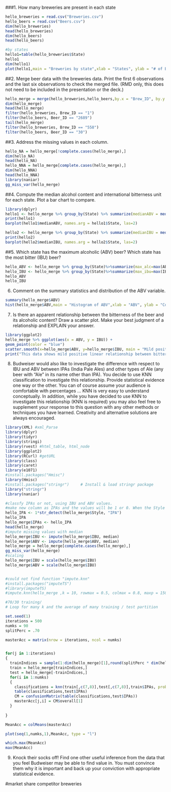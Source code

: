 
###1.	How many breweries are present in each state



```r

hello_breweries = read.csv("Breweries.csv")
hello_beers = read.csv("Beers.csv")
dim(hello_breweries)
head(hello_breweries)
dim(hello_beers)
head(hello_beers)

#by states
hello1=table(hello_breweries$State)
hello1
dim(hello1)
plot(hello1,main = "Breweries by state",xlab = "States", ylab = "# of Breweries",ylim=c(0,60),cex.axis = 1, las=2)
```
##2.	Merge beer data with the breweries data. Print the first 6 observations and the last six observations to check the merged file.  (RMD only, this does not need to be included in the presentation or the deck.)

```r
hello_merge = merge(hello_breweries,hello_beers,by.x = "Brew_ID", by.y = "Brewery_id")
dim(hello_merge)
head(hello_merge)
filter(hello_breweries, Brew_ID == "1")
filter(hello_beers, Beer_ID == "2689")
tail(hello_merge)
filter(hello_breweries, Brew_ID == "558")
filter(hello_beers, Beer_ID == "30")

```
##3.	Address the missing values in each column.
```r
hello_NA = hello_merge[!complete.cases(hello_merge),]
dim(hello_NA)
head(hello_NA)
hello_NNA = hello_merge[complete.cases(hello_merge),]
dim(hello_NNA)
head(hello_NNA)
library(naniar)
gg_miss_var(hello_merge)
```
##4.	Compute the median alcohol content and international bitterness unit for each state. Plot a bar chart to compare.
```r
library(dplyr)
hello1 <- hello_merge %>% group_by(State) %>% summarize(medianABV = median(ABV,na.rm = TRUE), count = n()) %>% arrange(medianABV)
print(hello1)
barplot(hello1$medianABV, names.arg = hello1$State, las=2)

hello2 <- hello_merge %>% group_by(State) %>% summarize(medianIBU = median(IBU,na.rm = TRUE), count = n()) %>% arrange(medianIBU)
print(hello2)
barplot(hello2$medianIBU, names.arg = hello2$State, las=2)
```

##5.	Which state has the maximum alcoholic (ABV) beer? Which state has the most bitter (IBU) beer?
```r
hello_ABV <- hello_merge %>% group_by(State)%>%summarize(max_alc=max(ABV,na.rm=TRUE)) %>% arrange(desc(max_alc))
hello_IBU <- hello_merge %>% group_by(State)%>%summarize(max_ibu=max(IBU,na.rm=TRUE)) %>% arrange(max_ibu)
hello_ABV
hello_IBU
```
6.	Comment on the summary statistics and distribution of the ABV variable.
```r
summary(hello_merge$ABV)
hist(hello_merge$ABV,main = "Histogram of ABV",xlab = "ABV", ylab = "Count")
```
7.	Is there an apparent relationship between the bitterness of the beer and its alcoholic content? Draw a scatter plot.  Make your best judgment of a relationship and EXPLAIN your answer.
```r
library(ggplot2)
hello_merge %>% ggplot(aes(x = ABV, y = IBU)) + 
geom_point(color = "blue")
scatter.smooth(x=hello_merge$ABV, y=hello_merge$IBU, main = "Mild positive linear relationship",xlab = "ABV", ylab = "IBU", col="blue")
print("This data shows mild positive linear relationship between bitterness and alcoholic content(3rd degree polynomial). Most of Beer bitterness comes from hops. ")
```
8.	Budweiser would also like to investigate the difference with respect to IBU and ABV between IPAs (India Pale Ales) and other types of Ale (any beer with “Ale” in its name other than IPA).  You decide to use KNN classification to investigate this relationship.  Provide statistical evidence one way or the other. You can of course assume your audience is comfortable with percentages … KNN is very easy to understand conceptually. 
In addition, while you have decided to use KNN to investigate this relationship (KNN is required) you may also feel free to supplement your response to this question with any other methods or techniques you have learned.  Creativity and alternative solutions are always encouraged.  
```r
library(XML) #xml_Parse
library(dplyr)
library(tidyr)
library(stringi)
library(rvest) #html_table, html_node
library(ggplot2)
library(RCurl) #getURL
library(class)
library(caret)
library(e1071)
#install.packages("Hmisc")
library(Hmisc)
#install.packages("stringr")     # Install & load stringr package
library("stringr")
library(naniar)

#classfy IPAs or not, using IBU and ABV values.
#make new column as IPAs and the values will be 1 or 0. When the Style has "IPA", the value will be 1. nor 0.
hello_IPA <- 1*str_detect(hello_merge$Style, "IPA")
hello_IPA
hello_merge$IPAs <- hello_IPA
head(hello_merge)
#impute missing values with median
hello_merge$IBU <- impute(hello_merge$IBU, median)
hello_merge$ABV <- impute(hello_merge$ABV, median)
hello_merge = hello_merge[complete.cases(hello_merge),]
gg_miss_var(hello_merge)
#scaling
hello_merge$IBU = scale(hello_merge$IBU)
hello_merge$ABV = scale(hello_merge$IBU)


#could not find function "impute.knn"
#install.packages("imputeTS")
#library(imputeTS)
#impute.knn(hello_merge ,k = 10, rowmax = 0.5, colmax = 0.8, maxp = 1500, rng.seed=362436069)

#70/30 training/
# Loop for many k and the average of many training / test partition

set.seed(1)
iterations = 500
numks = 90
splitPerc = .70

masterAcc = matrix(nrow = iterations, ncol = numks)


for(j in 1:iterations)
{
  trainIndices = sample(1:dim(hello_merge)[1],round(splitPerc * dim(hello_merge)[1]))
  train = hello_merge[trainIndices,]
  test = hello_merge[-trainIndices,]
  for(i in 1:numks)
  {
    classifications = knn(train[,c(7,8)],test[,c(7,8)],train$IPAs, prob = TRUE, k = i)
    table(classifications,test$IPAs)
    CM = confusionMatrix(table(classifications,test$IPAs))
    masterAcc[j,i] = CM$overall[1]
  }
  
}

MeanAcc = colMeans(masterAcc)

plot(seq(1,numks,1),MeanAcc, type = "l")

which.max(MeanAcc)
max(MeanAcc)
```
9.	Knock their socks off!  Find one other useful inference from the data that you feel Budweiser may be able to find value in.  You must convince them why it is important and back up your conviction with appropriate statistical evidence. 

#market share  competitor breweries
